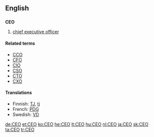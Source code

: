 {{also|ceo}}
==English==

==={{initialism}}===
'''CEO'''

# [[chief executive officer]]

====Related terms====
* [[CCO]]
* [[CFO]]
* [[CIO]]
* [[CSO]]
* [[CTO]]
* [[CXO]]

====Translations====
* Finnish: [[TJ]], [[tj]]
* French: [[PDG]]
* Swedish: [[VD]]

[[de:CEO]]
[[et:CEO]]
[[ko:CEO]]
[[he:CEO]]
[[lt:CEO]]
[[hu:CEO]]
[[nl:CEO]]
[[ja:CEO]]
[[sk:CEO]]
[[ta:CEO]]
[[tr:CEO]]